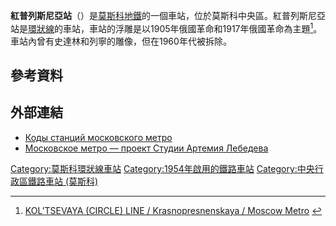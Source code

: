 {{Infobox station 
|name          = 紅普列斯尼亞
|native_name   = Краснопресненская
|native_name_lang=ru
|type          = [[莫斯科地鐵|莫斯科地鐵]]車站
|image         = MosMetro Krasnopresnenskaya asv2018-01.jpg
|image_size    = 
|image_caption = 
|address       = [[中央行政區_(莫斯科)|中央行政區]][[普列斯尼亞區|普列斯尼亞區]]紅普列斯尼亞街
|borough       = [[莫斯科|莫斯科]]
|country       = [[俄羅斯|俄羅斯]]
|coordinates   = {{coord|55.7613|37.5774|display=inline,title}}
|line          = {{MOSMETRO-bull|5|text=1}}
|other         = '''[[巴士|巴士]]'''：м3、м31、м35、69、116、152、с216、с344、с364、366、с369、379、с511
|structure     = 深層外掛樑三跨徑車站
|platform      = 1個[[島式月台|島式月台]]
|depth         = {{convert|35.5|m}}
|levels        = 1層
|tracks        = 2條
|parking       = 無
|opened        = {{start date and age|df=yes|1954|03|14}}
|closed        = 
|rebuilt       = 
|ADA           = 
|code          = 078
|owned         = 莫斯科地鐵
|zone          = 
|former        = 
|passengers    = 
|pass_year     = 
|pass_percent  = 
|pass_system   = 
|mpassengers   = 
|services      = 
|map_type      = Central Moscow
|AlternativeMap= Central Moscow grayscale.png
|map_overlay   = Central Moscow metro lines.svg
|map_caption   = 
|route_map     = 
|map_state     = collapsed
}}
'''紅普列斯尼亞站'''（{{lang-rus|Краснопре́сненская|Krasnopresnenskaya}}）是[[莫斯科地鐵|莫斯科地鐵]]的一個車站，位於莫斯科中央區。紅普列斯尼亞站是[[環狀線_(莫斯科地鐵)|環狀線]]的車站，車站的浮雕是以1905年俄國革命和1917年俄國革命為主題<ref>[http://engl.mosmetro.ru/pages/page_6.php?id_page=221 KOL’TSEVAYA (CIRCLE) LINE / Krasnopresnenskaya / Moscow Metro] {{webarchive|url=https://web.archive.org/web/20110819220212/http://engl.mosmetro.ru/pages/page_6.php?id_page=221 |date=2011-08-19 }}</ref>。車站內曾有史達林和列寧的雕像，但在1960年代被拆除。

== 參考資料 ==
{{Reflist}}
== 外部連結 ==
{{Commons category|Krasnopresnenskaya|Krasnopresnenskaja}}
* [http://www.metro.ru/stations/codes/ Коды станций московского метро]
* [http://www.metro.ru/ Московское метро — проект Студии Артемия Лебедева]
{{環狀線 (莫斯科地鐵)}}
[[Category:莫斯科環狀線車站|Category:莫斯科環狀線車站]]
[[Category:1954年啟用的鐵路車站|Category:1954年啟用的鐵路車站]]
[[Category:中央行政區鐵路車站_(莫斯科)|Category:中央行政區鐵路車站 (莫斯科)]]